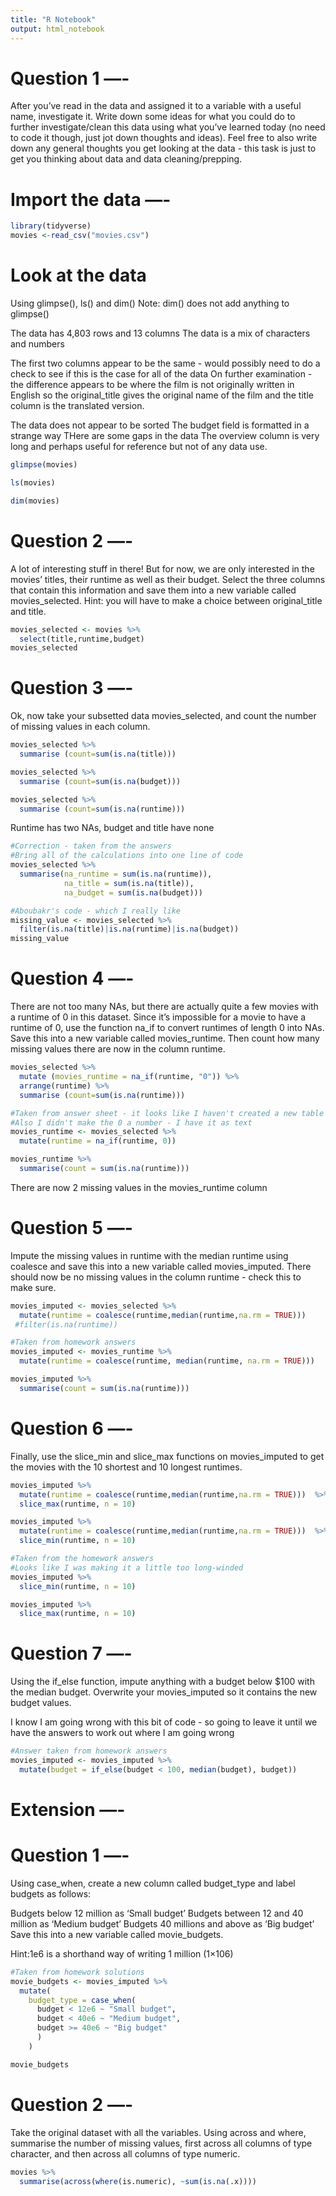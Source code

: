 ```yaml
---
title: "R Notebook"
output: html_notebook
---
```


# Question 1 ----

After you’ve read in the data and assigned it to a variable with a useful name, investigate it. Write down some ideas for what you could do to further investigate/clean this data using what you’ve learned today (no need to code it though, just jot down thoughts and ideas). Feel free to also write down any general thoughts you get looking at the data - this task is just to get you thinking about data and data cleaning/prepping.

# Import the data ----
```r
library(tidyverse)
movies <-read_csv("movies.csv")
```

# Look at the data

Using glimpse(), ls() and dim()
Note: dim() does not add anything to glimpse()

The data has 4,803 rows and 13 columns
The data is a mix of characters and numbers

The first two columns appear to be the same - would possibly need to do a 
check to see if this is the case for all of the data
    On further examination - the difference appears to be where the film
    is not originally written in English so the original_title gives
    the original name of the film and the title column is the translated
    version.
    
The data does not appear to be sorted
The budget field is formatted in a strange way
THere are some gaps in the data
The overview column is very long and perhaps useful for reference but not 
of any data use.


```r
glimpse(movies)
```

```r
ls(movies)
```

```r
dim(movies)
```

# Question 2 ----

A lot of interesting stuff in there! But for now, we are only interested in the movies’ titles, their runtime as well as their budget. Select the three columns that contain this information and save them into a new variable called movies_selected. Hint: you will have to make a choice between original_title and title.

```r
movies_selected <- movies %>% 
  select(title,runtime,budget)
movies_selected
```



# Question 3 ----

Ok, now take your subsetted data movies_selected, and count the number of missing values in each column.

```r
movies_selected %>%
  summarise (count=sum(is.na(title)))
```

```r
movies_selected %>%
  summarise (count=sum(is.na(budget)))
```

```r
movies_selected %>%
  summarise (count=sum(is.na(runtime)))
```

Runtime has two NAs, budget and title have none

```r
#Correction - taken from the answers
#Bring all of the calculations into one line of code
movies_selected %>% 
  summarise(na_runtime = sum(is.na(runtime)),
            na_title = sum(is.na(title)),
            na_budget = sum(is.na(budget)))
```

```r
#Aboubakr's code - which I really like
missing_value <- movies_selected %>% 
  filter(is.na(title)|is.na(runtime)|is.na(budget))
missing_value
```



# Question 4 ----

There are not too many NAs, but there are actually quite a few movies with a runtime of 0 in this dataset. Since it’s impossible for a movie to have a runtime of 0, use the function na_if to convert runtimes of length 0 into NAs. Save this into a new variable called movies_runtime. Then count how many missing values there are now in the column runtime.

```r
movies_selected %>%
  mutate (movies_runtime = na_if(runtime, "0")) %>% 
  arrange(runtime) %>% 
  summarise (count=sum(is.na(runtime)))
```

```r
#Taken from answer sheet - it looks like I haven't created a new table
#Also I didn't make the 0 a number - I have it as text
movies_runtime <- movies_selected %>%
  mutate(runtime = na_if(runtime, 0))

movies_runtime %>% 
  summarise(count = sum(is.na(runtime)))
```


There are now 2 missing values in the movies_runtime column

# Question 5 ----

Impute the missing values in runtime with the median runtime using coalesce and save this into a new variable called movies_imputed. There should now be no missing values in the column runtime - check this to make sure.

```r
movies_imputed <- movies_selected %>%
  mutate(runtime = coalesce(runtime,median(runtime,na.rm = TRUE)))  
 #filter(is.na(runtime))
```

```r
#Taken from homework answers
movies_imputed <- movies_runtime %>%  
  mutate(runtime = coalesce(runtime, median(runtime, na.rm = TRUE)))

movies_imputed %>% 
  summarise(count = sum(is.na(runtime)))
```


# Question 6 ----

Finally, use the slice_min and slice_max functions on movies_imputed to get the movies with the 10 shortest and 10 longest runtimes.

```r

movies_imputed %>% 
  mutate(runtime = coalesce(runtime,median(runtime,na.rm = TRUE)))  %>% 
  slice_max(runtime, n = 10)
```

```r
movies_imputed %>% 
  mutate(runtime = coalesce(runtime,median(runtime,na.rm = TRUE)))  %>% 
  slice_min(runtime, n = 10)
```

```r
#Taken from the homework answers
#Looks like I was making it a little too long-winded
movies_imputed %>% 
  slice_min(runtime, n = 10)
```

```r
movies_imputed %>% 
  slice_max(runtime, n = 10)
```



# Question 7 ----


Using the if_else function, impute anything with a budget below $100 with the median budget. 
Overwrite your movies_imputed so it contains the new budget values.

I know I am going wrong with this bit of code - so going to leave it until we have the 
answers to work out where I am going wrong

```r
#Answer taken from homework answers
movies_imputed <- movies_imputed %>% 
  mutate(budget = if_else(budget < 100, median(budget), budget))
```


# Extension ----


# Question 1 ----

Using case_when, create a new column called budget_type and label budgets as follows:

Budgets below 12 million as ‘Small budget’
Budgets between 12 and 40 million as ‘Medium budget’
Budgets 40 millions and above as ‘Big budget’
Save this into a new variable called movie_budgets.

Hint:1e6 is a shorthand way of writing 1 million (1×106)


```r
#Taken from homework solutions
movie_budgets <- movies_imputed %>%
  mutate(
    budget_type = case_when(
      budget < 12e6 ~ "Small budget",
      budget < 40e6 ~ "Medium budget",
      budget >= 40e6 ~ "Big budget"
      )
    )

movie_budgets
```


# Question 2 ----

Take the original dataset with all the variables. Using across and where, summarise the number of missing values, first across all columns of type character, and then across all columns of type numeric.

```r
movies %>%
  summarise(across(where(is.numeric), ~sum(is.na(.x))))
```

